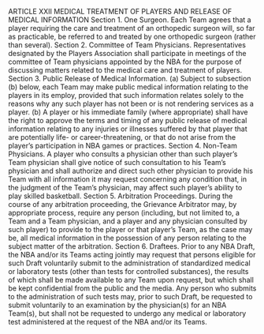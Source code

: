 ARTICLE XXII
                                  MEDICAL TREATMENT OF PLAYERS
                             AND RELEASE OF MEDICAL INFORMATION
Section 1.      One Surgeon.
      Each Team agrees that a player requiring the care and treatment of an orthopedic surgeon will, so far as
practicable, be referred to and treated by one orthopedic surgeon (rather than several).
Section 2.      Committee of Team Physicians.
      Representatives designated by the Players Association shall participate in meetings of the committee of
Team physicians appointed by the NBA for the purpose of discussing matters related to the medical care and
treatment of players.
Section 3.      Public Release of Medical Information.
      (a) Subject to subsection (b) below, each Team may make public medical information relating to the players
in its employ, provided that such information relates solely to the reasons why any such player has not been or is
not rendering services as a player.
      (b) A player or his immediate family (where appropriate) shall have the right to approve the terms and
timing of any public release of medical information relating to any injuries or illnesses suffered by that player
that are potentially life- or career-threatening, or that do not arise from the player's participation in NBA games
or practices.
Section 4.      Non-Team Physicians.
      A player who consults a physician other than such player's Team physician shall give notice of such
consultation to his Team's physician and shall authorize and direct such other physician to provide his Team with
all information it may request concerning any condition that, in the judgment of the Team's physician, may affect
such player's ability to play skilled basketball.
Section 5.      Arbitration Proceedings.
      During the course of any arbitration proceeding, the Grievance Arbitrator may, by appropriate process,
require any person (including, but not limited to, a Team and a Team physician, and a player and any physician
consulted by such player) to provide to the player or that player's Team, as the case may be, all medical
information in the possession of any person relating to the subject matter of the arbitration.
Section 6.      Draftees.
      Prior to any NBA Draft, the NBA and/or its Teams acting jointly may request that persons eligible for such
Draft voluntarily submit to the administration of standardized medical or laboratory tests (other than tests for
controlled substances), the results of which shall be made available to any Team upon request, but which shall be
kept confidential from the public and the media. Any person who submits to the administration of such tests may,
prior to such Draft, be requested to submit voluntarily to an examination by the physician(s) for an NBA
Team(s), but shall not be requested to undergo any medical or laboratory test administered at the request of the
NBA and/or its Teams.